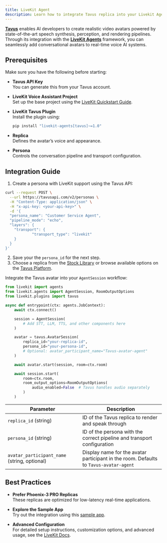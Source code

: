 ```yaml
---
title: LiveKit Agent
description: Learn how to integrate Tavus replica into your Livekit Agents Framework
---
```


[**Tavus**](https://tavus.io) enables AI developers to create realistic video avatars powered by state-of-the-art speech synthesis, perception, and rendering pipelines. Through its integration with the [**LiveKit Agents**](https://docs.livekit.io/agents/) framework, you can seamlessly add conversational avatars to real-time voice AI systems.


## Prerequisites

Make sure you have the following before starting:

- **Tavus API Key**
   <br/>You can generate this from your Tavus account.

- **LiveKit Voice Assistant Project**
   <br/>Set up the base project using the [LiveKit Quickstart Guide](https://docs.livekit.io/agents/start/voice-ai/).

- **LiveKit Tavus Plugin**
   <br/>Install the plugin using:

   ```bash
   pip install "livekit-agents[tavus]~=1.0"
   ```

- **Replica**
   <br/>Defines the avatar’s voice and appearance.

- **Persona**
   <br/>Controls the conversation pipeline and transport configuration.

## Integration Guide

<Steps>
<Step title="Step 1: Configure Replica and Persona">

1. Create a persona with LiveKit support using the Tavus API:

```bash
curl --request POST \
  --url https://tavusapi.com/v2/personas \
  -H "Content-Type: application/json" \
  -H "x-api-key: <your-api-key>" \
  -d '{
  "persona_name": "Customer Service Agent",
  "pipeline_mode": "echo",
  "layers": {
    "transport": {
            "transport_type": "livekit"
    }
  }
}'
```
2. Save your the `persona_id` for the next step.
3. Choose a replica from the [Stock Library](/sections/replica/stock-replicas) or browse available options on the [Tavus Platform](https://platform.tavus.io/replicas).

</Step>
<Step title="Step 2: Add AvatarSession to AgentSession">

Integrate the Tavus avatar into your `AgentSession` workflow:

```python
from livekit import agents
from livekit.agents import AgentSession, RoomOutputOptions
from livekit.plugins import tavus

async def entrypoint(ctx: agents.JobContext):
    await ctx.connect()

    session = AgentSession(
        # Add STT, LLM, TTS, and other components here
    )

    avatar = tavus.AvatarSession(
        replica_id="your-replica-id",
        persona_id="your-persona-id",
        # Optional: avatar_participant_name="Tavus-avatar-agent"
    )

    await avatar.start(session, room=ctx.room)

    await session.start(
        room=ctx.room,
        room_output_options=RoomOutputOptions(
            audio_enabled=False  # Tavus handles audio separately
        )
    )
```

| Parameter                                    | Description                                                                           |
| -------------------------------------------- | ------------------------------------------------------------------------------------- |
| `replica_id` (string)                        | ID of the Tavus replica to render and speak through                                   |
| `persona_id` (string)                        | ID of the persona with the correct pipeline and transport configuration               |
| `avatar_participant_name` (string, optional) | Display name for the avatar participant in the room. Defaults to `Tavus-avatar-agent` |

</Step>
</Steps>

## Best Practices

* **Prefer Phoenix-3 PRO Replicas**
  <br/>These replicas are optimized for low-latency real-time applications.

* **Explore the Sample App**
  <br/>Try out the integration using this [sample app](https://github.com/livekit-examples/python-agents-examples/tree/main/avatars/tavus).

* **Advanced Configuration**
  <br/>For detailed setup instructions, customization options, and advanced usage, see the [LiveKit Docs](https://docs.livekit.io/agents/integrations/avatar/tavus/).
